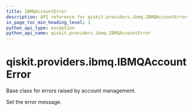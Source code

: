 ```yaml
---
title: IBMQAccountError
description: API reference for qiskit.providers.ibmq.IBMQAccountError
in_page_toc_min_heading_level: 1
python_api_type: exception
python_api_name: qiskit.providers.ibmq.IBMQAccountError
---
```


# qiskit.providers.ibmq.IBMQAccountError

<Class id="qiskit.providers.ibmq.IBMQAccountError" isDedicatedPage={true} github="https://github.com/qiskit/qiskit-ibmq-provider/tree/stable/0.16/qiskit/providers/ibmq/exceptions.py" signature="IBMQAccountError(*message)">
  Base class for errors raised by account management.

  Set the error message.
</Class>

